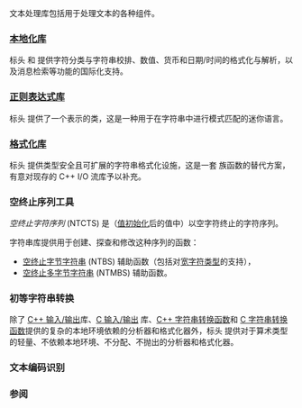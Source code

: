 {{title|文本处理库}}
{{cpp/text/navbar}}

文本处理库包括用于处理文本的各种组件。

===[[cpp/locale|本地化库]]===
标头 {{header|locale}} 和 {{header|clocale}} 提供字符分类与字符串校排、数值、货币和日期/时间的格式化与解析，以及消息检索等功能的国际化支持。

{{anchor|正则表达式库}}
===[[cpp/regex|正则表达式库]] {{mark since c++11}}===
标头 {{header|regex}} 提供了一个表示{{enwiki|Regular expression|正则表达式}}的类，这是一种用于在字符串中进行模式匹配的迷你语言。

{{anchor|格式化库}}
===[[cpp/utility/format|格式化库]] {{mark since c++20}}===
标头 {{header|format}} 提供类型安全且可扩展的字符串格式化设施，这是一套 {{tt|printf}} 族函数的替代方案，有意对现存的 C++ I/O 流库予以补充。

===空终止序列工具===
''空终止字符序列'' (NTCTS) 是（[[cpp/language/value initialization|值初始化]]后的值中）以空字符终止的字符序列。

字符串库提供用于创建、探查和修改这种序列的函数：
* [[cpp/string/byte|空终止字节字符串]] (NTBS) 辅助函数（包括对[[cpp/string/wide|宽字符类型]]的支持），
* [[cpp/string/multibyte|空终止多字节字符串]] (NTMBS) 辅助函数。

{{anchor|初等字符串转换}}
===初等字符串转换 {{mark since c++17}}===
除了 [[cpp/io|C++ 输入/输出]]库、[[cpp/io/c|C 输入/输出]] 库、[[cpp/string/basic_string#数值转换|C++ 字符串转换函数]]和 [[cpp/string/byte#转换为数字格式|C 字符串转换函数]]提供的复杂的本地环境依赖的分析器和格式化器外，标头 {{header|charconv}} 提供对于算术类型的轻量、不依赖本地环境、不分配、不抛出的分析器和格式化器。
{{dsc begin}}
{{dsc header|charconv}}
{{dsc inc|cpp/utility/dsc to_chars}}
{{dsc inc|cpp/utility/dsc to_chars_result}}
{{dsc inc|cpp/utility/dsc from_chars}}
{{dsc inc|cpp/utility/dsc from_chars_result}}
{{dsc inc|cpp/utility/dsc chars_format}}
{{dsc end}}

{{anchor|文本编码识别}}
===文本编码识别 {{mark since c++26}}===
{{dsc begin}}
{{dsc header|text_encoding}}
{{dsc inc|cpp/text/dsc text_encoding}}
{{dsc end}}

===参阅===
{{dsc begin}}
{{dsc see cpp|cpp/string|字符串库|nomono=true}}
{{dsc end}}

{{langlinks|ar|de|en|es|fr|it|ja|pt|ru}}
